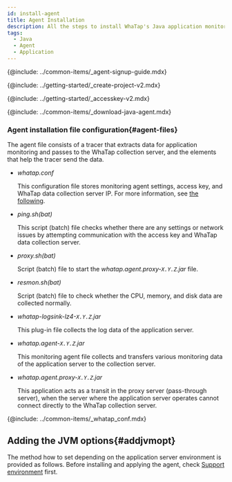 ```yaml
---
id: install-agent
title: Agent Installation
description: All the steps to install WhaTap's Java application monitoring agent are explained in detail. This section explains how to download and install the agent and how to set the configuration files including the agent's default settings.
tags:
  - Java
  - Agent
  - Application
---
```


{@include: ../common-items/_agent-signup-guide.mdx}   

<Youtube ko='2ypjaWhN_VY' en='MnWbsoXw4VE' ja='MnWbsoXw4VE' />

{@include: ../getting-started/_create-project-v2.mdx}

{@include: ../getting-started/_accesskey-v2.mdx} 

{@include: ../common-items/_download-java-agent.mdx}

### Agent installation file configuration{#agent-files}

The agent file consists of a tracer that extracts data for application monitoring and passes to the WhaTap collection server, and the elements that help the tracer send the data.

- _whatap.conf_

  This configuration file stores monitoring agent settings, access key, and WhaTap data collection server IP. For more information, see [the following](set-agent).

- _ping.sh(bat)_

  This script (batch) file checks whether there are any settings or network issues by attempting communication with the access key and WhaTap data collection server.

- _proxy.sh(bat)_

  Script (batch) file to start the _whatap.agent.proxy-`X.Y.Z`.jar_ file.

- _resmon.sh(bat)_

  Script (batch) file to check whether the CPU, memory, and disk data are collected normally.

- _whatap-logsink-lz4-`X.Y.Z`.jar_

  This plug-in file collects the log data of the application server.

- _whatap.agent-`X.Y.Z`.jar_

  This monitoring agent file collects and transfers various monitoring data of the application server to the collection server.

- _whatap.agent.proxy-`X.Y.Z`.jar_

  This application acts as a transit in the proxy server (pass-through server), when the server where the application server operates cannot connect directly to the WhaTap collection server.

{@include: ../common-items/_whatap_conf.mdx}

## Adding the JVM options{#addjvmopt}

The method how to set depending on the application server environment is provided as follows. Before installing and applying the agent, check [Support environment](supported-spec) first.

<DocCardList/>
